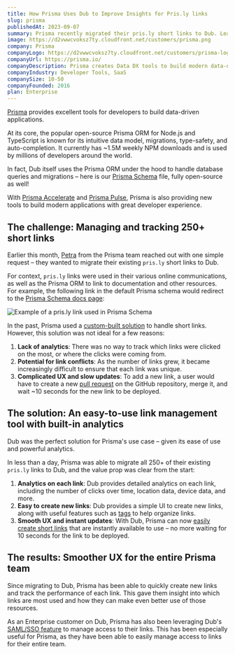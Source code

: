 ```yaml
---
title: How Prisma Uses Dub to Improve Insights for Pris.ly links
slug: prisma
publishedAt: 2023-09-07
summary: Prisma recently migrated their pris.ly short links to Dub. Learn why they chose Dub and how it has helped them better understand their users' needs.
image: https://d2vwwcvoksz7ty.cloudfront.net/customers/prisma.png
company: Prisma
companyLogo: https://d2vwwcvoksz7ty.cloudfront.net/customers/prisma-logo.png
companyUrl: https://prisma.io/
companyDescription: Prisma creates Data DX tools to build modern data-driven applications with a great developer experience.
companyIndustry: Developer Tools, SaaS
companySize: 10-50
companyFounded: 2016
plan: Enterprise
---
```


[Prisma](https://prisma.io/) provides excellent tools for developers to build data-driven applications.

At its core, the popular open-source Prisma ORM for Node.js and TypeScript is known for its intuitive data model, migrations, type-safety, and auto-completion. It currently has ~1.5M weekly NPM downloads and is used by millions of developers around the world.

In fact, Dub itself uses the Prisma ORM under the hood to handle database queries and migrations – here is our [Prisma Schema](https://github.com/steven-tey/dub/blob/main/prisma/schema.prisma) file, fully open-source as well!

With [Prisma Accelerate](https://www.prisma.io/data-platform/accelerate) and [Prisma Pulse](https://www.prisma.io/data-platform/pulse), Prisma is also providing new tools to build modern applications with great developer experience.

## The challenge: Managing and tracking 250+ short links

Earlier this month, [Petra](https://twitter.com/petradonka) from the Prisma team reached out with one simple request – they wanted to migrate their existing `pris.ly` short links to Dub.

For context, `pris.ly` links were used in their various online communications, as well as the Prisma ORM to link to documentation and other resources. For example, the following link in the default Prisma schema would redirect to the [Prisma Schema docs page](https://www.prisma.io/docs/concepts/components/prisma-schema):

<Image
  alt="Example of a pris.ly link used in Prisma Schema"
  src="https://d2vwwcvoksz7ty.cloudfront.net/customers/prisma-schema.png"
  width={1310}
  height={684}
/>

In the past, Prisma used a [custom-built solution](https://github.com/prisma/pris.ly) to handle short links. However, this solution was not ideal for a few reasons:

1. **Lack of analytics**: There was no way to track which links were clicked on the most, or where the clicks were coming from.
2. **Potential for link conflicts**: As the number of links grew, it became increasingly difficult to ensure that each link was unique.
3. **Complicated UX and slow updates**: To add a new link, a user would have to create a new [pull request](https://docs.github.com/en/pull-requests/collaborating-with-pull-requests/proposing-changes-to-your-work-with-pull-requests/about-pull-requests) on the GitHub repository, merge it, and wait ~10 seconds for the new link to be deployed.

<Quote
  author="Petra Donka"
  authorSrc="https://d2vwwcvoksz7ty.cloudfront.net/customers/prisma-petra.png"
  title="Head of Developer Connections"
  company="Prisma"
  companySrc="https://d2vwwcvoksz7ty.cloudfront.net/customers/prisma-logo.png"
  text="We wanted something that not only enables everyone at Prisma to create short links easily, but also provides more analytics for those links."
/>

## The solution: An easy-to-use link management tool with built-in analytics

Dub was the perfect solution for Prisma's use case – given its ease of use and powerful analytics.

In less than a day, Prisma was able to migrate all 250+ of their existing `pris.ly` links to Dub, and the value prop was clear from the start:

1. **Analytics on each link**: Dub provides detailed analytics on each link, including the number of clicks over time, location data, device data, and more.
2. **Easy to create new links**: Dub provides a simple UI to create new links, along with useful features such as [tags](/help/article/how-to-use-tags) to help organize links.
3. **Smooth UX and instant updates**: With Dub, Prisma can now [easily create short links](/help/article/how-to-create-link) that are instantly available to use – no more waiting for 10 seconds for the link to be deployed.

<Quote
  author="Petra Donka"
  authorSrc="https://d2vwwcvoksz7ty.cloudfront.net/customers/prisma-petra.png"
  title="Head of Developer Connections"
  company="Prisma"
  companySrc="https://d2vwwcvoksz7ty.cloudfront.net/customers/prisma-logo.png"
  text="Dub is a fantastic product – the value prop was clear in just 5 mins of us going live with it, when the first short link was created."
/>

## The results: Smoother UX for the entire Prisma team

Since migrating to Dub, Prisma has been able to quickly create new links and track the performance of each link. This gave them insight into which links are most used and how they can make even better use of those resources.

<Quote
  author="Marc Hess"
  authorSrc="https://d2vwwcvoksz7ty.cloudfront.net/customers/prisma-marc.jpeg"
  title="Senior Developer Advocate"
  company="Prisma"
  companySrc="https://d2vwwcvoksz7ty.cloudfront.net/customers/prisma-logo.png"
  text="Dub makes it so much easier to quickly create links when helping users on Twitter, Slack, or Discord – as well as track the performance of those links. Really awesome product!"
/>

As an Enterprise customer on Dub, Prisma has also been leveraging Dub's [SAML/SSO feature](/help/category/saml-sso) to manage access to their links. This has been especially useful for Prisma, as they have been able to easily manage access to links for their entire team.


